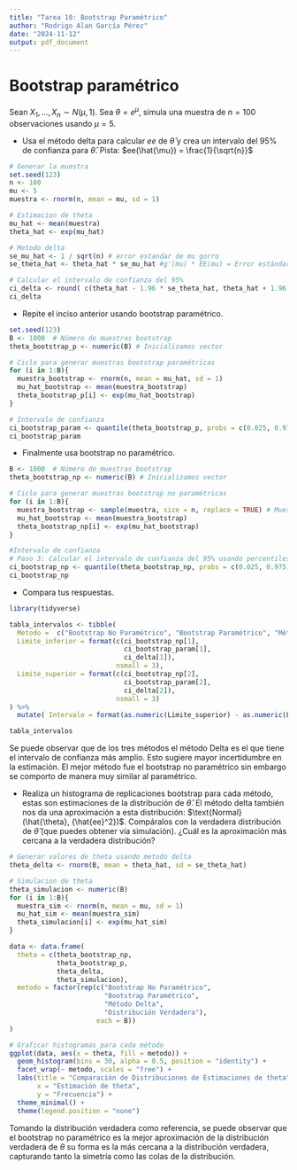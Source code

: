 ```yaml
---
title: "Tarea 10: Bootstrap Paramétrico"
author: "Rodrigo Alan García Pérez"
date: "2024-11-12"
output: pdf_document
---
```


# Bootstrap paramétrico

Sean $X_1, \dots, X_n \sim N(\mu, 1)$. Sea $\theta = e^{\mu}$, simula una muestra de $n=100$ observaciones usando $\mu = 5$.

-   Usa el método delta para calcular $ee$ de $\hat{\theta}$ y crea un intervalo del 95% de confianza para $\hat{\theta}$. Pista: $ee(\hat{\mu}) = \frac{1}{\sqrt{n}}$

```r
# Generar la muestra 
set.seed(123)
n <- 100 
mu <- 5 
muestra <- rnorm(n, mean = mu, sd = 1)

# Estimacion de theta 
mu_hat <- mean(muestra)
theta_hat <- exp(mu_hat)

# Metodo delta 
se_mu_hat <- 1 / sqrt(n) # error estandar de mu gorro 
se_theta_hat <- theta_hat * se_mu_hat #g'(mu) * EE(mu) = Error estándar de theta_hat

# Calcular el intervalo de confianza del 95%
ci_delta <- round( c(theta_hat - 1.96 * se_theta_hat, theta_hat + 1.96 * se_theta_hat), 3)
ci_delta

```

-   Repite el inciso anterior usando bootstrap paramétrico.

```r
set.seed(123)
B <- 1000  # Número de muestras bootstrap
theta_bootstrap_p <- numeric(B) # Inicializamos vector 

# Ciclo para generar muestras bootstrap paramétricas
for (i in 1:B){
  muestra_bootstrap <- rnorm(n, mean = mu_hat, sd = 1)
  mu_hat_bootstrap <- mean(muestra_bootstrap)
  theta_bootstrap_p[i] <- exp(mu_hat_bootstrap)
}

# Intervalo de confianza 
ci_bootstrap_param <- quantile(theta_bootstrap_p, probs = c(0.025, 0.975))
ci_bootstrap_param
```

-   Finalmente usa bootstrap no paramétrico.

```r
B <- 1000  # Número de muestras bootstrap
theta_bootstrap_np <- numeric(B) # Inicializamos vector 

# Ciclo para generar muestras bootstrap no paramétricas 
for (i in 1:B){
  muestra_bootstrap <- sample(muestra, size = n, replace = TRUE) # Muestra con reemplazo de datos originales 
  mu_hat_bootstrap <- mean(muestra_bootstrap)
  theta_bootstrap_np[i] <- exp(mu_hat_bootstrap)
}

#Intervalo de confianza 
# Paso 3: Calcular el intervalo de confianza del 95% usando percentiles bootstrap
ci_bootstrap_np <- quantile(theta_bootstrap_np, probs = c(0.025, 0.975))
ci_bootstrap_np

```

-   Compara tus respuestas.

```r
library(tidyverse)

tabla_intervalos <- tibble(
  Metodo =  c("Bootstrap No Paramétrico", "Bootstrap Paramétrico", "Método Delta"),
  Limite_inferior = format(c(ci_bootstrap_np[1],
                             ci_bootstrap_param[1],
                             ci_delta[1]),
                           nsmall = 3),
  Limite_superior = format(c(ci_bootstrap_np[2],
                             ci_bootstrap_param[2],
                             ci_delta[2]), 
                           nsmall = 3)
) %>% 
  mutate( Intervalo = format(as.numeric(Limite_superior) - as.numeric(Limite_inferior), nsmall = 3))

tabla_intervalos
```

Se puede observar que de los tres métodos el método Delta es el que tiene el intervalo de confianza más amplio. Esto sugiere mayor incertidumbre en la estimación. El mejor método fue el bootstrap no paramétrico sin embargo se comporto de manera muy similar al paramétrico.

-   Realiza un histograma de replicaciones bootstrap para cada método, estas son estimaciones de la distribución de $\hat{\theta}$. El método delta también nos da una aproximación a esta distribución: $\text{Normal}(\hat{\theta}, {\hat{ee}^2})$. Compáralos con la verdadera distribución de $\hat{\theta}$ (que puedes obtener vía simulación). ¿Cuál es la aproximación más cercana a la verdadera distribución?

```r

# Generar valores de theta usando metodo delta  
theta_delta <- rnorm(B, mean = theta_hat, sd = se_theta_hat)

# Simulacion de theta 
theta_simulacion <- numeric(B)
for (i in 1:B){
  muestra_sim <- rnorm(n, mean = mu, sd = 1)
  mu_hat_sim <- mean(muestra_sim)
  theta_simulacion[i] <- exp(mu_hat_sim)
}

data <- data.frame(
  theta = c(theta_bootstrap_np,
            theta_bootstrap_p,
            theta_delta,
            theta_simulacion),
  metodo = factor(rep(c("Bootstrap No Paramétrico",
                        "Bootstrap Paramétrico",
                        "Método Delta",
                        "Distribución Verdadera"), 
                      each = B))
)

# Graficar histogramas para cada método
ggplot(data, aes(x = theta, fill = metodo)) +
  geom_histogram(bins = 30, alpha = 0.5, position = "identity") +
  facet_wrap(~ metodo, scales = "free") +
  labs(title = "Comparación de Distribuciones de Estimaciones de theta", 
       x = "Estimación de theta",
       y = "Frecuencia") +
  theme_minimal() + 
  theme(legend.position = "none")
```

Tomando la distribución verdadera como referencia, se puede observar que el bootstrap no paramétrico es la mejor aproximación de la distribución verdadera de $\theta$  su forma es la más cercana a la distribución verdadera, capturando tanto la simetría como las colas de la distribución. 